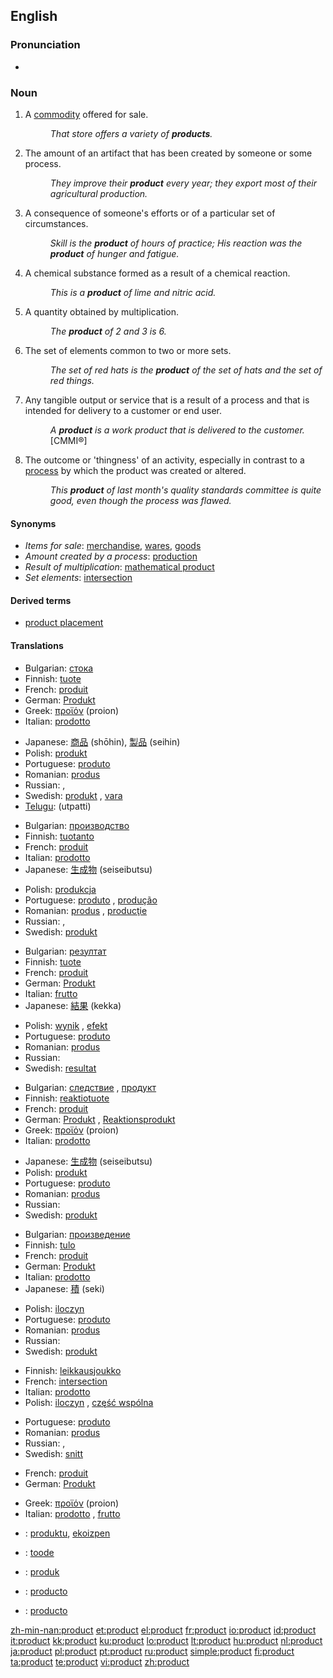 ==English==

===Pronunciation===
* {{audio|en-us-product.ogg|Audio (US)}}

===Noun===
{{en-noun}}

# A [[commodity]] offered for sale.
#: ''That store offers a variety of '''products'''.''
# The amount of an artifact that has been created by someone or some process.
#: ''They improve their '''product''' every year; they export most of their agricultural production.''
# A consequence of someone's efforts or of a particular set of circumstances.
#: ''Skill is the '''product''' of hours of practice; His reaction was the '''product''' of hunger and fatigue.''
# A chemical substance formed as a result of a chemical reaction.
#: ''This is a '''product''' of lime and nitric acid.''
# {{math}} A quantity obtained by multiplication.
#: ''The '''product''' of 2 and 3 is 6.''
# The set of elements common to two or more sets.
#: ''The set of red hats is the '''product''' of the set of hats and the set of red things.''
# Any tangible output or service that is a result of a process and that is intended for delivery to a customer or end user.
#: ''A '''product''' is a work product that is delivered to the customer.'' [CMMI®]
# The outcome or 'thingness' of an activity, especially in contrast to a [[process]] by which the product was created or altered.
#: ''This '''product''' of last month's quality standards committee is quite good, even though the process was flawed.''

====Synonyms====
* ''Items for sale'': [[merchandise]], [[wares]], [[goods]]
* ''Amount created by a process'': [[production]]
* ''Result of multiplication'': [[mathematical product]]
* ''Set elements'': [[intersection]]

====Derived terms====
* [[product placement]]

====Translations====
{{trans-top|commodity for sale}}
* Bulgarian: [[стока]] {{f}}
* Finnish: [[tuote]]
* French: [[produit]] {{m}}
* German: [[Produkt]] {{n}}
* Greek: [[προϊόν]] (proion) {{n}}
* Italian: [[prodotto]] {{m}}
{{trans-mid}}
* Japanese: [[商品]] (shōhin), [[製品]] (seihin)
* Polish: [[produkt]] {{m}}
* Portuguese: [[produto]] {{m}}
* Romanian: [[produs]] {{n}}
* Russian: {{t|ru|продукт|m|sc=Cyrl|tr=prodúkt}}, {{t|ru|товар|m|sc=Cyrl|tr=továr}}
* Swedish: [[produkt]] {{c}}, [[vara]] {{c}}
* [[Telugu]]: {{t|te|ఉత్పత్తి}} (utpatti)
{{trans-bottom}}

{{trans-top|amount created by a process}}
* Bulgarian: [[производство]] {{n}}
* Finnish: [[tuotanto]]
* French: [[produit]] {{m}}
* Italian: [[prodotto]] {{m}}
* Japanese: [[生成物]] (seiseibutsu)
{{trans-mid}}
* Polish: [[produkcja]] {{f}}
* Portuguese: [[produto]] {{m}}, [[produção]] {{f}}
* Romanian: [[produs]] {{n}}, [[producţie]] {{f}}
* Russian: {{t|ru|продукция|f|sc=Cyrl|tr=prodúkcija}}, {{t|ru|выработка|f|sc=Cyrl|tr=výrabotka}}
* Swedish: [[produkt]] {{c}}
{{trans-bottom}}

{{trans-top|consequence of efforts}}
* Bulgarian: [[резултат]] {{m}}
* Finnish: [[tuote]]
* French: [[produit]] {{m}}
* German: [[Produkt]] {{n}}
* Italian: [[frutto]] {{m}}
* Japanese: [[結果]] (kekka)
{{trans-mid}}
* Polish: [[wynik]] {{m}}, [[efekt]] {{m}}
* Portuguese: [[produto]] {{m}}
* Romanian: [[produs]] {{n}}
* Russian: {{t|ru|результат|m|sc=Cyrl|tr=r'ezul'tát}}
* Swedish: [[resultat]] {{n}}
{{trans-bottom}}

{{trans-top|result of chemical reaction}}
* Bulgarian: [[следствие]] {{n}}, [[продукт]] {{m}}
* Finnish: [[reaktiotuote]]
* French: [[produit]] {{m}}
* German: [[Produkt]] {{n}}, [[Reaktionsprodukt]] {{n}}
* Greek: [[προϊόν]] (proion) {{n}}
* Italian: [[prodotto]] {{m}}
{{trans-mid}}
* Japanese: [[生成物]] (seiseibutsu)
* Polish: [[produkt]] {{m}}
* Portuguese: [[produto]] {{m}}
* Romanian: [[produs]] {{n}}
* Russian: {{t|ru|продукт|m|sc=Cyrl|tr=prodúkt}}
* Swedish: [[produkt]] {{c}}
{{trans-bottom}}

{{trans-top|multiplication result}}
* Bulgarian: [[произведение]] {{n}}
* Finnish: [[tulo]]
* French: [[produit]] {{m}}
* German: [[Produkt]] {{n}}
* Italian: [[prodotto]] {{m}}
* Japanese: [[積]] (seki)
{{trans-mid}}
* Polish: [[iloczyn]] {{m}}
* Portuguese: [[produto]] {{m}}
* Romanian: [[produs]] {{n}}
* Russian: {{t|ru|произведение|tr=proizvedénije|n}}
* Swedish: [[produkt]] {{c}}
{{trans-bottom}}

{{trans-top|set elements}}
* Finnish: [[leikkausjoukko]]
* French: [[intersection]] {{f}}
* Italian: [[prodotto]] {{m}}
* Polish: [[iloczyn]] {{m}}, [[część wspólna]] {{f}}
{{trans-mid}}
* Portuguese: [[produto]] {{m}}
* Romanian: [[produs]] {{n}}
* Russian: {{t|ru|произведение|tr=proizv'ed'énije|n}}, {{t|ru|пересечение|sc=Cyrl|tr=p'er'es'ečénije}}
* Swedish: [[snitt]] {{n}}
{{trans-bottom}}

{{trans-top|any tangible output}}
* French: [[produit]] {{m}}
* German: [[Produkt]] {{n}}
{{trans-mid}}
* Greek: [[προϊόν]] (proion) {{n}}
* Italian: [[prodotto]] {{m}}, [[frutto]] {{m}}
{{trans-bottom}}

{{checktrans-top}}
* {{ttbc|Basque}}: [[produktu]], [[ekoizpen]]
* {{ttbc|Estonian}}: [[toode]]
* {{ttbc|Indonesian}}: [[produk]]
{{trans-mid}}
* {{ttbc|Interlingua}}: [[producto]]
* {{ttbc|Spanish}}: [[producto]] {{m}}
{{trans-bottom}}

[[zh-min-nan:product]]
[[et:product]]
[[el:product]]
[[fr:product]]
[[io:product]]
[[id:product]]
[[it:product]]
[[kk:product]]
[[ku:product]]
[[lo:product]]
[[lt:product]]
[[hu:product]]
[[nl:product]]
[[ja:product]]
[[pl:product]]
[[pt:product]]
[[ru:product]]
[[simple:product]]
[[fi:product]]
[[ta:product]]
[[te:product]]
[[vi:product]]
[[zh:product]]